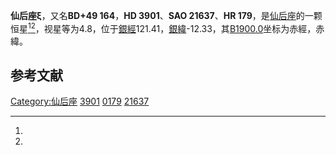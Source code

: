 {{Starbox begin
| name = 仙后座ξ
}}
{{Starbox observe
| epoch = [[J2000.0|J2000.0]]
| constell = [[仙后座|仙后座]]<ref name=SIMBAD>{{cite web
 | url=http://simbad.u-strasbg.fr/simbad/sim-id?Ident=HR+179
 | title=Pulsating variable Star
 | publisher=Centre de Données astronomiques de Strasbourg
 | work=SIMBAD
 | accessdate=2012-07-13
 | archive-date=2019-07-13
 | archive-url=https://web.archive.org/web/20190713002529/http://simbad.u-strasbg.fr/simbad/sim-id?Ident=HR+179
 | dead-url=no
 }}</ref><ref name=DATA>{{cite web
 | url=http://vizier.u-strasbg.fr/viz-bin/VizieR-5?-out.add=.&-source=5050&-corr=PK=HR&-out.max=9999&HR=179
 | title=VizieR Detailed Page
 | accessdate=2012-07-13
 | archive-date=2019-07-13
 | archive-url=https://web.archive.org/web/20190713002529/http://vizier.u-strasbg.fr/viz-bin/VizieR-5?-out.add=.&-source=5050&-corr=PK=HR&-out.max=9999&HR=179
 | dead-url=no
 }}</ref>
| 星官 = 
| ra = {{RA|0|42|3.9}}<ref name=SIMBAD /><ref name=DATA />
| dec = {{DEC|+50|30|45}}<ref name=SIMBAD /><ref name=DATA />
| appmag_v = 4.8<ref name=SIMBAD /><ref name=DATA />
}}
{{Starbox character
| class = B2V<ref name=SIMBAD /><ref name=DATA />
| b-v = -0.11<ref name=SIMBAD /><ref name=DATA />
| u-b = -0.63<ref name=SIMBAD /><ref name=DATA />
| r-i = -0.12<ref name=SIMBAD /><ref name=DATA />
| variable = 
}}
{{Starbox astrometry
| radial_v = -0.63
| prop_mo_ra = -10
| parallax = 
| p_error = 
}}
{{Starbox catalog
| names =BD+49 164，[[SAO星表|SAO]] 21637，[[HD星表|HD]] 3901，[[HR星表|HR]] 179}}
{{Starbox reference |Simbad=HR+179}}
{{Starbox end}}

'''仙后座ξ'''，又名'''BD+49 164'''，'''HD 3901'''、'''SAO 21637'''、'''HR 179'''，是[[仙后座|仙后座]]的一颗恒星<ref name=SIMBAD /><ref name=DATA />，视星等为4.8，位于[[銀道座標系|銀經]]121.41，[[銀道座標系|銀緯]]-12.33，其[[B1900.0|B1900.0]]坐标为赤經{{RA|0|36|29}}，赤緯{{DEC|+49|-12.33|51}}。

== 参考文献 ==
{{reflist}}

{{star-stub}}

{{仙后座恒星}}
{{星官|阁道|6|5}}
[[Category:仙后座|Category:仙后座]]
[[Category:HD和HDE天體|3901]]
[[Category:HR天體|0179]]
[[Category:SAO天體|21637]]